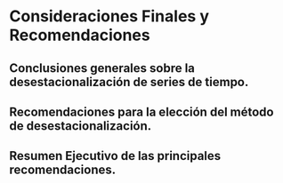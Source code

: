#	Consideraciones Finales y Recomendaciones
## Conclusiones generales sobre la desestacionalización de series de tiempo.
## Recomendaciones para la elección del método de desestacionalización.
## Resumen Ejecutivo de las principales recomendaciones.